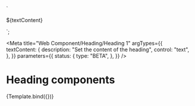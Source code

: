 <!-- @license CC0-1.0 -->

  `<section>
  <utrecht-heading-1>${textContent}</utrecht-heading-1>
</section>`;

<Meta
  title="Web Component/Heading/Heading 1"
  argTypes={{
    textContent: {
      description: "Set the content of the heading",
      control: "text",
    },
  }}
  parameters={{
    status: {
      type: "BETA",
    },
  }}
/>

# Heading components

<Canvas>
  <Story
    name="Heading 1"
    args={{
      textContent: "The Quick Brown Fox Jumps Over The Lazy Dog",
    }}
  >
    {Template.bind({})}
  </Story>
</Canvas>

<ArgsTable story="Heading 1" />
